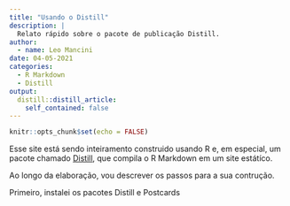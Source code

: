 ```yaml
---
title: "Usando o Distill"
description: |
  Relato rápido sobre o pacote de publicação Distill.
author:
  - name: Leo Mancini
date: 04-05-2021
categories:
  - R Markdown
  - Distill
output:
  distill::distill_article:
    self_contained: false
---
```



```r
knitr::opts_chunk$set(echo = FALSE)
```

Esse site está sendo inteiramento construido usando R e, em especial, um pacote chamado [Distill](https://rstudio.github.io/distill/), que compila o R Markdown em um site estátíco. 

Ao longo da elaboração, vou descrever os passos para a sua contrução. 

Primeiro, instalei os pacotes Distill e Postcards

